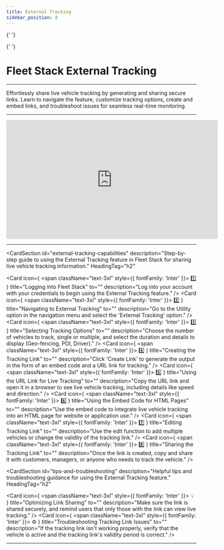 ```yaml
---
title: External Tracking
sidebar_position: 8
---
```



<Head>
  <meta charSet="UTF-8" />
  <meta name="viewport" content="width=device-width, initial-scale=1.0" />
  <title>Fleet Stack External Tracking</title>
  <meta name="description" content="Comprehensive guide to using the External Tracking feature in Fleet Stack, including creating tracking links, embedding codes, and sharing live vehicle data." />
  <meta name="keywords" content="Fleet Stack, external tracking, live vehicle tracking, tracking links, geofencing, real-time monitoring" />
  <meta name="author" content="Fleet Stack Team" />
  <meta name="robots" content="index, follow" />
  <link rel="canonical" href="https://docs.fleetstackglobal.com/web-application/external-tracking/" />
  
  <!-- Open Graph Metadata for social sharing -->
  <meta property="og:title" content="Fleet Stack External Tracking" />
  <meta property="og:description" content="Comprehensive guide to using the External Tracking feature in Fleet Stack, including creating tracking links, embedding codes, and sharing live vehicle data." />
  <meta property="og:type" content="article" />
  <meta property="og:url" content="https://docs.fleetstackglobal.com/web-application/external-tracking/" />
  <meta property="og:image" content="https://fleetstackglobal.com/assets/img/Graphics/orginal/Stack01.png" />
  
  <!-- Twitter Card Metadata -->
  <meta name="twitter:card" content="summary_large_image" />
  <meta name="twitter:title" content="Fleet Stack External Tracking" />
  <meta name="twitter:description" content="Comprehensive guide to using the External Tracking feature in Fleet Stack, including creating tracking links, embedding codes, and sharing live vehicle data." />
  <meta name="twitter:image" content="https://fleetstackglobal.com/assets/img/Graphics/orginal/Stack01.png" />

  <!-- Schema.org JSON-LD Markup -->

{' '}

<script type="application/ld+json">
  {`
      {
        "@context": "https://schema.org",
        "@type": "TechArticle",
        "mainEntityOfPage": {
          "@type": "WebPage",
          "@id": "https://docs.fleetstackglobal.com/web-application/external-tracking/"
        },
        "headline": "Fleet Stack External Tracking",
        "description": "Comprehensive guide to using the External Tracking feature in Fleet Stack, including creating tracking links, embedding codes, and sharing live vehicle data.",
        "image": "https://fleetstackglobal.com/assets/img/Graphics/orginal/Stack01.png",
        "author": {
          "@type": "Organization",
          "name": "Fleet Stack"
        },
        "publisher": {
          "@type": "Organization",
          "name": "Fleet Stack",
          "logo": {
            "@type": "ImageObject",
            "url": "https://fleetstackglobal.com"
          }
        }
      }
    `}
</script>

  <!-- Q&A Schema -->

{' '}

<script type="application/ld+json">
  {`
      {
        "@context": "https://schema.org",
        "@type": "QAPage",
        "mainEntity": [
          {
            "@type": "Question",
            "name": "How do I log into Fleet Stack to use External Tracking?",
            "acceptedAnswer": {
              "@type": "Answer",
              "text": "Log into your account with your credentials to begin using the External Tracking feature."
            }
          },
          {
            "@type": "Question",
            "name": "How do I navigate to the External Tracking feature?",
            "acceptedAnswer": {
              "@type": "Answer",
              "text": "Go to the Utility option in the navigation menu and select the 'External Tracking' option."
            }
          },
          {
            "@type": "Question",
            "name": "How can I select tracking options?",
            "acceptedAnswer": {
              "@type": "Answer",
              "text": "Choose the number of vehicles to track, single or multiple, and select the duration and details to display (Geo-fencing, POI, Driver)."
            }
          },
          {
            "@type": "Question",
            "name": "How do I create a tracking link?",
            "acceptedAnswer": {
              "@type": "Answer",
              "text": "Click 'Create Link' to generate the output in the form of an embed code and a URL link for tracking."
            }
          },
          {
            "@type": "Question",
            "name": "How can I use the URL link for live tracking?",
            "acceptedAnswer": {
              "@type": "Answer",
              "text": "Copy the URL link and open it in a browser to see live vehicle tracking, including details like speed and direction."
            }
          },
          {
            "@type": "Question",
            "name": "How do I use the embed code for HTML pages?",
            "acceptedAnswer": {
              "@type": "Answer",
              "text": "Use the embed code to integrate live vehicle tracking into an HTML page for website or application use."
            }
          },
          {
            "@type": "Question",
            "name": "How can I edit a tracking link?",
            "acceptedAnswer": {
              "@type": "Answer",
              "text": "Use the edit function to add multiple vehicles or change the validity of the tracking link."
            }
          },
          {
            "@type": "Question",
            "name": "How do I share the tracking link?",
            "acceptedAnswer": {
              "@type": "Answer",
              "text": "Once the link is created, copy and share it with customers, managers, or anyone who needs to track the vehicle."
            }
          }
        ]
      }
    `}
</script>

</Head>

# Fleet Stack External Tracking

---

Effortlessly share live vehicle tracking by generating and sharing secure links. Learn to navigate the feature, customize tracking options, create and embed links, and troubleshoot issues for seamless real-time monitoring.

---

<div style={{ display: 'flex', justifyContent: 'center', marginTop: '20px' }}>
  <iframe
    width="560"
    height="315"
    src="https://www.youtube.com/embed/C94xOuTQMCI?si=7e2ag11myoorezT2"
    title="Scheduled Reports Management Tutorial"
    frameBorder="0"
    allow="accelerometer; autoplay; clipboard-write; encrypted-media; gyroscope; picture-in-picture"
    allowFullScreen
  ></iframe>
</div>

---

<CardSection
  id="external-tracking-capabilities"
  description="Step-by-step guide to using the External Tracking feature in Fleet Stack for sharing live vehicle tracking information."
  HeadingTag="h2"
>
  <Card
    icon={
      <span className="text-3xl" style={{ fontFamily: 'Inter' }}>
        1️⃣
      </span>
    }
    title="Logging into Fleet Stack"
    to=""
    description="Log into your account with your credentials to begin using the External Tracking feature."
  />
  <Card
    icon={
      <span className="text-3xl" style={{ fontFamily: 'Inter' }}>
        2️⃣
      </span>
    }
    title="Navigating to External Tracking"
    to=""
    description="Go to the Utility option in the navigation menu and select the 'External Tracking' option."
  />
  <Card
    icon={
      <span className="text-3xl" style={{ fontFamily: 'Inter' }}>
        3️⃣
      </span>
    }
    title="Selecting Tracking Options"
    to=""
    description="Choose the number of vehicles to track, single or multiple, and select the duration and details to display (Geo-fencing, POI, Driver)."
  />
  <Card
    icon={
      <span className="text-3xl" style={{ fontFamily: 'Inter' }}>
        4️⃣
      </span>
    }
    title="Creating the Tracking Link"
    to=""
    description="Click 'Create Link' to generate the output in the form of an embed code and a URL link for tracking."
  />
  <Card
    icon={
      <span className="text-3xl" style={{ fontFamily: 'Inter' }}>
        5️⃣
      </span>
    }
    title="Using the URL Link for Live Tracking"
    to=""
    description="Copy the URL link and open it in a browser to see live vehicle tracking, including details like speed and direction."
  />
  <Card
    icon={
      <span className="text-3xl" style={{ fontFamily: 'Inter' }}>
        6️⃣
      </span>
    }
    title="Using the Embed Code for HTML Pages"
    to=""
    description="Use the embed code to integrate live vehicle tracking into an HTML page for website or application use."
  />
  <Card
    icon={
      <span className="text-3xl" style={{ fontFamily: 'Inter' }}>
        7️⃣
      </span>
    }
    title="Editing Tracking Link"
    to=""
    description="Use the edit function to add multiple vehicles or change the validity of the tracking link."
  />
  <Card
    icon={
      <span className="text-3xl" style={{ fontFamily: 'Inter' }}>
        8️⃣
      </span>
    }
    title="Sharing the Tracking Link"
    to=""
    description="Once the link is created, copy and share it with customers, managers, or anyone who needs to track the vehicle."
  />
</CardSection>

<CardSection
  id="tips-and-troubleshooting"
  description="Helpful tips and troubleshooting guidance for using the External Tracking feature."
  HeadingTag="h2"
>
  <Card
    icon={
      <span className="text-3xl" style={{ fontFamily: 'Inter' }}>
        💡
      </span>
    }
    title="Optimizing Link Sharing"
    to=""
    description="Make sure the link is shared securely, and remind users that only those with the link can view live tracking."
  />
  <Card
    icon={
      <span className="text-3xl" style={{ fontFamily: 'Inter' }}>
        ⚙️
      </span>
    }
    title="Troubleshooting Tracking Link Issues"
    to=""
    description="If the tracking link isn't working properly, verify that the vehicle is active and the tracking link's validity period is correct."
  />
</CardSection>

---

<head>
  <title>Fleet Stack External Tracking</title>
  <meta
    name="description"
    content="Comprehensive guide to using the External Tracking feature in Fleet Stack, including creating tracking links, embedding codes, and sharing live vehicle data."
  />
</head>
